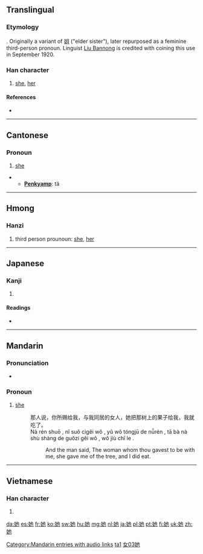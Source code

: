 ==Translingual==
===Etymology===
{{Han compound|女|也|c1=s|c2=p|t1=female, woman|ls=psc}}. Originally a variant of [[姐]] ("elder sister"), later repurposed as a feminine third-person pronoun. Linguist [[w:Liu_Bannong|Liu Bannong]] is credited with coining this use in September 1920.

===Han character===
{{Han char|rn=38|rad=女|as=03|sn=6|four=4441<sub>2</sub>|canj=女心木 (VPD)|ids=⿰[[女]][[也]]}}

# [[she]], [[her]]

====References====
* {{Han ref|kx=0255.050|dkj=06046|dj=0518.050|hdz=21029.020|uh=5979|ud=22905|bh=A66F|bd=42607}}

----

==Cantonese==

===Pronoun===
{{head|yue|pronoun|traditional and simplified||Romanization|taa1}}

# [[she]]

*** '''[http://en.wikipedia.org/wiki/User:Penkyamp Penkyamp]''': tä
----

==Hmong==

===Hanzi===
{{cmn-hanzi|hmn|}}

# third person prounoun: [[she]], [[her]]

----

==Japanese==

===Kanji===
{{ja-kanji|grade=|rs=女03}}

# {{defn|lang=ja|sort=女03}}

====Readings====
* {{ja-readings|on=[[ち]] (chi), [[じ]] (ji), [[しゃ]] (sha), [[た]] (ta), [[い]] (i)|kun=[[あざる]] (azaru)}}

----

==Mandarin==

===Pronunciation===
* {{audio|zh-tā.ogg|audio}}

===Pronoun===
{{cmn-pronoun|ts|pin=tā|pint=ta1|rs=女03}}

# [[she]]
#: 那人说，你所赐给我，与我同居的女人，她把那树上的果子给我，我就吃了。
#: Nà rén shuō , nǐ suǒ cìgĕi wǒ , yǔ wǒ tóngjū de nǚrén , tā bà nà shù shàng de guǒzi gĕi wǒ , wǒ jiù chī le . 
#:: And the man said, The woman whom thou gavest to be with me, she gave me of the tree, and I did eat. 

[[Category:Mandarin entries with audio links]]
[[Category:zh-cn:Beginning Mandarin|ta1]]
[[Category:zh-tw:Beginning Mandarin|女03她]]

----

==Vietnamese==

===Han character===
{{vi-hantu|[[tha]]|rs=女03}}

# {{defn|lang=vi|sort=女03}}

[[da:她]]
[[es:她]]
[[fr:她]]
[[ko:她]]
[[sw:她]]
[[hu:她]]
[[mg:她]]
[[nl:她]]
[[ja:她]]
[[pl:她]]
[[pt:她]]
[[fi:她]]
[[uk:她]]
[[zh:她]]